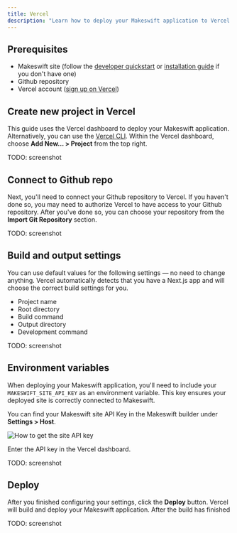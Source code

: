 ```yaml
---
title: Vercel
description: "Learn how to deploy your Makeswift application to Vercel."
---
```


## Prerequisites

- Makeswift site (follow the [developer quickstart](/developer/quickstart) or [installation guide](/developer/app-router/installation) if you don't have one)
- Github repository
- Vercel account ([sign up on Vercel](https://vercel.com/signup))

## Create new project in Vercel

This guide uses the Vercel dashboard to deploy your Makeswift application.
Alternatively, you can use the [Vercel CLI](https://vercel.com/docs/cli). Within the Vercel dashboard, choose **Add New... > Project** from the top right.

TODO: screenshot

## Connect to Github repo

Next, you'll need to connect your Github repository to Vercel. If you haven't done so, you may need to authorize Vercel to have access to your Github repository. After you've done so, you can choose your repository from the **Import Git Repository** section.

TODO: screenshot

## Build and output settings

You can use default values for the following settings — no need to change anything. Vercel automatically detects that you have a Next.js app and will choose the correct build settings for you.

- Project name
- Root directory
- Build command
- Output directory
- Development command

TODO: screenshot

## Environment variables

When deploying your Makeswift application, you'll need to include your `MAKESWIFT_SITE_API_KEY` as an environment variable. This key ensures your deployed site is correctly connected to Makeswift.

You can find your Makeswift site API Key in the Makeswift builder under **Settings > Host**.

<Frame>
  <img src="/images/site-api-key.gif" alt="How to get the site API key" />
</Frame>

Enter the API key in the Vercel dashboard.

TODO: screenshot

## Deploy

After you finished configuring your settings, click the **Deploy** button. Vercel will build and deploy your Makeswift application. After the build has finished

TODO: screenshot
